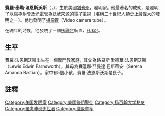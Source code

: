 {{noteTA
|G1=USStates
|1=zh-cn:菲洛; zh-tw:費羅; zh-hk:費路;
|2=zh-cn:法恩斯沃斯; zh-tw:法恩斯沃斯; zh-hk:范斯禾夫;
|3=zh-cn:泰勒; zh-tw:泰勒; zh-hk:泰萊;
}}
{{unreferenced|time=2019-01-28T04:43:54+00:00}}
{{Infobox person
| image = Philo T Farnsworth.jpg
| caption     = 費羅·法恩斯沃斯，於1939年
| birth_date  = {{birth date|1906|8|19}}
| birth_place = {{US}}[[猶他州|猶他州]][[比弗_(犹他州)|比弗]]
| death_date  = {{death date and age|1971|3|11|1906|8|19}}
| death_place = {{US}}[[猶他州|猶他州]][[鹽湖城|鹽湖城]]
| death_cause = 肺炎
| resting_place = 普若佛市立墓地<br />{{US}}[[猶他州|猶他州]][[普若佛|普若佛]]
| resting_place_coordinates =
| residence   =
| nationality ={{USA}}
| other_names = Philo T. Farnsworth
| known_for   = 第一個全電子[[電視|電視]]的發明者，擁有在美國及外國的專利超過165項
| education   =
| employer    = Philco, Farnsworth Television and Radio Corporation, International Telephone and Telegraph
| occupation  =
| title       =
| salary      =
| networth    =
| height      =
| weight      =
| term        =
| predecessor =
| successor   =
| party       =
| boards      =
| religion    = [[摩門教|摩門教]]
| spouse      = Elma "Pem" Gardner
| partner     = 
| children    =
| parents     = Lewis Edwin Farnsworth, Serena Amanda Bastian
| relatives   = Agnes Farnsworth (sister)
| signature   =
| website     = [http://philotfarnsworth.com/ philotfarnsworth.com]
| footnotes   =
}}
'''費羅·泰勒·法恩斯沃斯'''（{{lang-en|Philo Taylor Farnsworth}}，{{bd|1906年|8月19日|1971年|3月11日|catIdx=Farnworth, Philo}}），生於美國[[猶他州|猶他州]]，發明家。他最著名的成就，是發明了以陰極射管及光電管為訊號來源的電子[[電視|電視]]（堪稱二十世紀人類史上最偉大的發明之一）。他也發明了[[攝像管|攝像管]]（Video camera tube）。

在晚年的時候，他發明了一個[[核融合|核融合]]裝置，[[Fusor|Fusor]]。

==生平==
費羅·法恩斯沃斯出生在一個摩門教家庭，其父為路易斯·愛德華·法恩斯沃斯（Lewis Edwin Farnsworth），其母為賽蓮娜·亞曼達·巴斯蒂安（Serena Amanda Bastian）。家中有5個小孩，費羅·法恩斯沃斯是長子。

==註釋==
{{reflist}}
{{Authority control}}
{{DEFAULTSORT:Farnworth, Philo}}
[[Category:美国发明家|Category:美国发明家]]
[[Category:美國後期聖徒|Category:美國後期聖徒]]
[[Category:杨百翰大学校友|Category:杨百翰大学校友]]
[[Category:罹患肺炎逝世者|Category:罹患肺炎逝世者]]
[[Category:鹰级童军|Category:鹰级童军]]